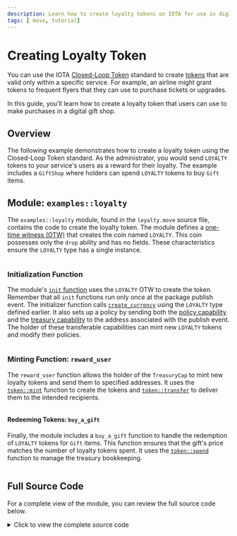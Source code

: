 ```yaml
---
description: Learn how to create loyalty tokens on IOTA for use in digital services.
tags: [ move, tutorial]
---
```



# Creating Loyalty Token

You can use the IOTA [Closed-Loop Token](../../standards/closed-loop-token.mdx) standard
to create [tokens](../../../references/framework/iota-framework/token.mdx) that are valid only within a specific service.
For example, an airline might grant tokens to frequent flyers that they can use to purchase tickets or upgrades.

In this guide, you'll learn how to create a loyalty token that users can use to make purchases in a digital gift shop.

## Overview

The following example demonstrates how to create a loyalty token using the Closed-Loop Token standard.
As the administrator, you would send `LOYALTY` tokens to your service's users as a reward for their loyalty.
The example includes a `GiftShop` where holders can spend `LOYALTY` tokens to buy `Gift` items.

## Module: `examples::loyalty`

The `examples::loyalty` module, found in the `loyalty.move` source file, contains the code to create the loyalty token.
The module defines a [one-time witness (OTW)](../move-overview/one-time-witness.mdx)
that creates the coin named `LOYALTY`.
This coin possesses only the `drop` ability and has no fields.
These characteristics ensure the `LOYALTY` type has a single instance.

```move file=<rootDir>/examples/move/token/sources/loyalty.move#L22-L23
```

### Initialization Function

The module's [`init` function](../move-overview/init.mdx) uses the `LOYALTY` OTW to create the token.
Remember that all `init` functions run only once at the package publish event.
The initializer function calls [`create_currency`](../../../references/framework/iota-framework/coin.mdx#function-create_currency)
using the `LOYALTY` type defined earlier.
It also sets up a policy by sending both the [policy capability](../../../references/framework/iota-framework/token.mdx#resource-tokenpolicycap) 
and the [treasury capability](../../../references/framework/iota-framework/coin.mdx#resource-treasurycap) to the address associated with the publish event.
The holder of these transferable capabilities can mint new `LOYALTY` tokens and modify their policies.

```move file=<rootDir>/examples/move/token/sources/loyalty.move#L37-L63
```

### Minting Function: `reward_user`

The `reward_user` function allows the holder of the `TreasuryCap` 
to mint new loyalty tokens and send them to specified addresses.
It uses the [`token::mint`](../../../references/framework/iota-framework/token.mdx#function-mint) function
to create the tokens and [`token::transfer`](../../../references/framework/iota-framework/token.mdx#function-transfer) to deliver them to the intended recipients.

```move file=<rootDir>/examples/move/token/sources/loyalty.move#L71-L81
```

#### Redeeming Tokens: `buy_a_gift`

Finally, the module includes a `buy_a_gift` function to handle the redemption of `LOYALTY` tokens for `Gift` items.
This function ensures that the gift's price matches the number of loyalty tokens spent.
It uses the [`token::spend`](../../../references/framework/iota-framework/token.mdx#function-spend) function to manage the treasury bookkeeping.

```move file=<rootDir>/examples/move/token/sources/loyalty.move#L85-L100
```

## Full Source Code

For a complete view of the module, you can review the full source code below.

<details>
<summary>Click to view the complete source code</summary>

```move file=<rootDir>/examples/move/token/sources/loyalty.move
```

</details>

<Quiz questions={questions} />